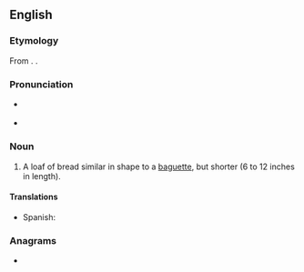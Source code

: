 {{also|bâtard}}
==English==

===Etymology===
From {{etyl|fr|en}} {{m|fr|bâtard}}. {{doublet|en|bastard}}.

===Pronunciation===
* {{a|GA}} {{IPA|/bəˈtɑɹd/|lang=en}}
* {{a|RP}} {{IPA|/bæˈtɑːd/|/ˈbætɑːd/|lang=en}}

===Noun===
{{en-noun}}

# A loaf of bread similar in shape to a [[baguette]], but shorter (6 to 12 inches in length).

====Translations====
{{trans-top|short loaf of bread}}
* Spanish: {{t|es|batarda|f}}
{{trans-mid}}
{{trans-bottom}}

===Anagrams===
* {{anagrams|en|a=aabdrt|tabard}}